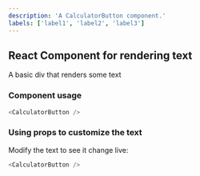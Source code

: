 ```yaml
---
description: 'A CalculatorButton component.'
labels: ['label1', 'label2', 'label3']
---
```



## React Component for rendering text

A basic div that renders some text

### Component usage

```js
<CalculatorButton />
```

### Using props to customize the text

Modify the text to see it change live:

```js live
<CalculatorButton />
```

